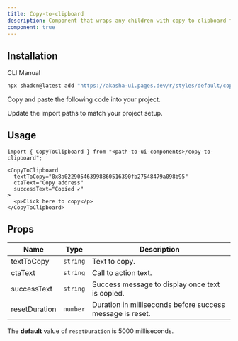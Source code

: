 ```yaml
---
title: Copy-to-clipboard
description: Component that wraps any children with copy to clipboard functionality and a tooltip.
component: true
---
```


<ComponentPreview name="copy-to-clipboard-demo" />

## Installation

<Tabs defaultValue="cli">

<TabsList>
  <TabsTrigger value="cli">CLI</TabsTrigger>
  <TabsTrigger value="manual">Manual</TabsTrigger>
</TabsList>

<TabsContent value="cli">

```bash
npx shadcn@latest add "https://akasha-ui.pages.dev/r/styles/default/copy-to-clipboard.json"
```

</TabsContent>

<TabsContent value="manual">

<Steps>

<Step>Copy and paste the following code into your project.</Step>

<ComponentSource name="copy-to-clipboard" />

<Step>Update the import paths to match your project setup.</Step>

</Steps>

</TabsContent>

</Tabs>

## Usage

```tsx
import { CopyToClipboard } from "<path-to-ui-components>/copy-to-clipboard";
```

```tsx
<CopyToClipboard
  textToCopy="0x8a022905463998860516390fb27548479a098b95"
  ctaText="Copy address"
  successText="Copied ✓"
>
  <p>Click here to copy</p>
</CopyToClipboard>
```

## Props

| Name          | Type     | Description                                               |
| ------------- | -------- | --------------------------------------------------------- |
| textToCopy    | `string` | Text to copy.                                             |
| ctaText       | `string` | Call to action text.                                      |
| successText   | `string` | Success message to display once text is copied.           |
| resetDuration | `number` | Duration in milliseconds before success message is reset. |

<Callout>
 
The **default** value of `resetDuration` is 5000 milliseconds.

</Callout>

